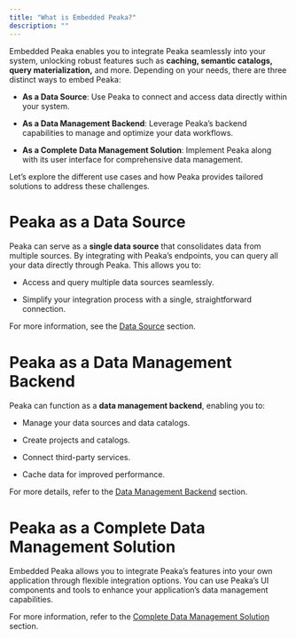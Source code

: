 ```yaml
---
title: "What is Embedded Peaka?"
description: ""
---
```


Embedded Peaka enables you to integrate Peaka seamlessly into your system, unlocking robust features such as **caching, semantic catalogs, query materialization,** and more. Depending on your needs, there are three distinct ways to embed Peaka:

* **As a Data Source**: Use Peaka to connect and access data directly within your system.

* **As a Data Management Backend**: Leverage Peaka’s backend capabilities to manage and optimize your data workflows.

* **As a Complete Data Management Solution**: Implement Peaka along with its user interface for comprehensive data management.

Let’s explore the different use cases and how Peaka provides tailored solutions to address these challenges.

# Peaka as a Data Source

Peaka can serve as a **single data source** that consolidates data from multiple sources. By integrating with Peaka’s endpoints, you can query all your data directly through Peaka. This allows you to:

* Access and query multiple data sources seamlessly.

* Simplify your integration process with a single, straightforward connection.

For more information, see the [Data Source](/embedded-peaka/data-source) section.

# Peaka as a Data Management Backend

Peaka can function as a **data management backend**, enabling you to:

* Manage your data sources and data catalogs.

* Create projects and catalogs.

* Connect third-party services.

* Cache data for improved performance.

For more details, refer to the [Data Management Backend](/embedded-peaka/data-management-backend) section.

# Peaka as a Complete Data Management Solution

Embedded Peaka allows you to integrate Peaka’s features into your own application through flexible integration options. You can use Peaka’s UI components and tools to enhance your application’s data management capabilities.

For more information, refer to the [Complete Data Management Solution](/embedded-peaka/data-management-tool-with-ui) section.